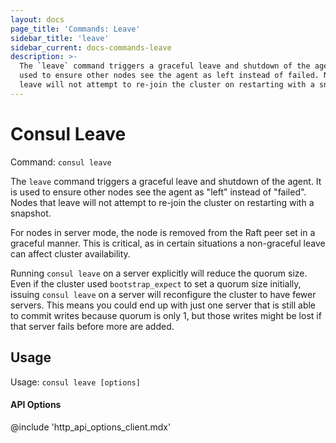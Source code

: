 ```yaml
---
layout: docs
page_title: 'Commands: Leave'
sidebar_title: 'leave'
sidebar_current: docs-commands-leave
description: >-
  The `leave` command triggers a graceful leave and shutdown of the agent. It is
  used to ensure other nodes see the agent as left instead of failed. Nodes that
  leave will not attempt to re-join the cluster on restarting with a snapshot.
---
```


# Consul Leave

Command: `consul leave`

The `leave` command triggers a graceful leave and shutdown of the agent.
It is used to ensure other nodes see the agent as "left" instead of
"failed". Nodes that leave will not attempt to re-join the cluster
on restarting with a snapshot.

For nodes in server mode, the node is removed from the Raft peer set
in a graceful manner. This is critical, as in certain situations a
non-graceful leave can affect cluster availability.

Running `consul leave` on a server explicitly will reduce the quorum size. Even if the cluster used `bootstrap_expect` to set a quorum size initially, issuing `consul leave` on a server will reconfigure the cluster to have fewer servers.
This means you could end up with just one server that is still able to commit writes because quorum is only 1, but those writes might be lost if that server fails before more are added.

## Usage

Usage: `consul leave [options]`

#### API Options

@include 'http_api_options_client.mdx'

